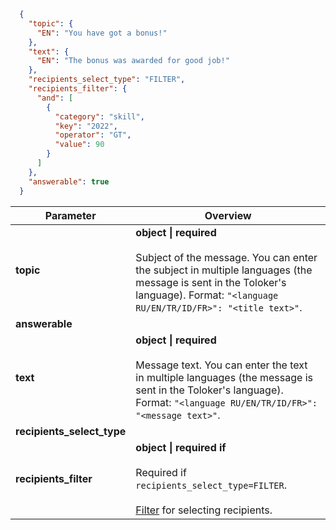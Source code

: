 
```json
  {
    "topic": {
      "EN": "You have got a bonus!"
    },
    "text": {
      "EN": "The bonus was awarded for good job!"
    },
    "recipients_select_type": "FILTER",
    "recipients_filter": {
      "and": [
        {
          "category": "skill",
          "key": "2022",
          "operator": "GT",
          "value": 90
        }
      ]
    },
    "answerable": true
  }
```

Parameter  | Overview
----- | -----
**topic** | **object \| required**<br/><br/>    Subject of the message. You can enter the subject in multiple languages (the message is sent in the Toloker's language). Format: `"<language RU/EN/TR/ID/FR>": "<title text>"`.
**answerable** | <MessageSendTable10/>
**text** | **object \| required**<br/><br/>    Message text. You can enter the text in multiple languages (the message is sent in the Toloker's language). Format: `"<language RU/EN/TR/ID/FR>": "<message text>"`.
**recipients_select_type** | <MessageSendTable11/>
**recipients_filter** | **object \| required if**<br/><br/>    Required if `recipients_select_type=FILTER`.<br/><br/>    [Filter](/docs/api/filters) for selecting recipients.
